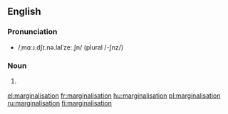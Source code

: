 ==English==

===Pronunciation===
* /ˌmɑːɹ.dʃɪ.nə.laIˈzeː.ʃn/ (plural /-ʃnz/)

===Noun===
{{en-noun|pl=marginalizations}}

# {{context|British|lang=en}} {{alternative spelling of|marginalization}}

[[el:marginalisation]]
[[fr:marginalisation]]
[[hu:marginalisation]]
[[pl:marginalisation]]
[[ru:marginalisation]]
[[fi:marginalisation]]
